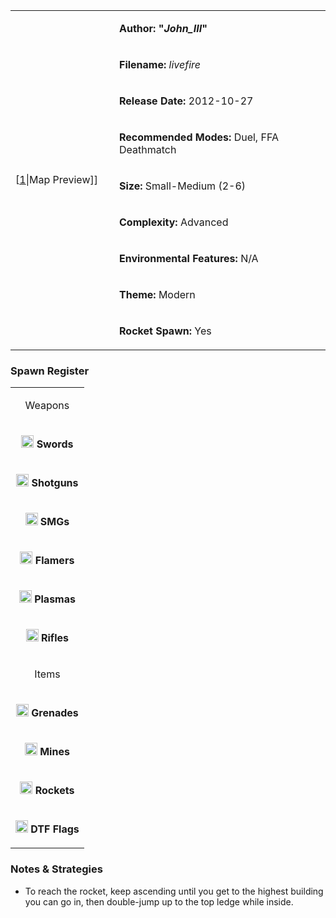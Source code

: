 {| border="1" cellpadding="2" width="800px"
|rowspan="9" width="150px"|[[File:Livefire.png|thumb|center]|Map Preview]]
|'''Author: "''John_III''"'''
|-
|'''Filename:''' ''livefire''
|-
| '''Release Date:''' 2012-10-27
|-
|'''Recommended Modes:''' Duel, FFA Deathmatch
|-
|'''Size:''' Small-Medium (2-6)
|-
|'''Complexity:''' Advanced
|-
|'''Environmental Features:''' N/A
|-
|'''Theme:''' Modern
|-
|'''Rocket Spawn:''' Yes
|}
<!--
=== Review ===
-->

=== Spawn Register ===
{| border="1" cellpadding="2" width="150px"
|colspan="2" align="center"|Weapons
|-
|[[File:Sword.png|20px]] '''Swords''' || 3
|-
|[[File:Shotgun.png|20px]] '''Shotguns''' || 3
|-
|[[File:Smg.png|20px]] '''SMGs''' || 4
|-
|[[File:Flamer.png|20px]] '''Flamers''' || 2
|-
|[[File:Plasma.png|20px]] '''Plasmas''' || 2
|-
| [[File:Rifle.png|20px]] '''Rifles''' || 3
|-
|colspan="2" align="center"|Items
|-
| [[File:Grenade.png|20px]] '''Grenades''' || 10
|-
| [[File:Mine.png|20px]] '''Mines''' || 0
|-
| [[File:Rocket.png|20px]] '''Rockets''' || 1
|-
| [[File:Flag.png|20px]] '''DTF Flags''' || 4
|}

=== Notes & Strategies ===

* To reach the rocket, keep ascending until you get to the highest building you can go in, then double-jump up to the top ledge while inside.